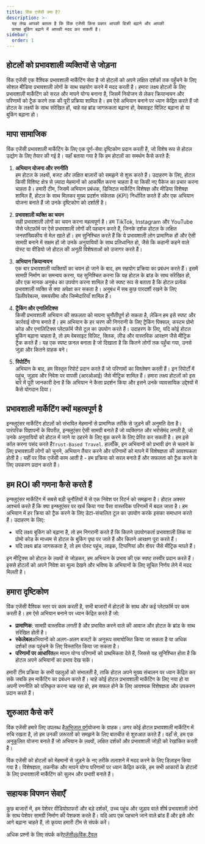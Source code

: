 ```yaml
---
title: विंक एजेंसी क्या है?
description: >-
  यह लेख आपको बताता है कि विंक एजेंसी किस प्रकार आपकी बिक्री बढ़ाने और आपकी
  प्रत्यक्ष बुकिंग बढ़ाने में आपकी मदद कर सकती है।
sidebar:
  order: 1
---
```


## होटलों को प्रभावशाली व्यक्तियों से जोड़ना

विंक एजेंसी एक वैश्विक प्रभावशाली मार्केटिंग सेवा है जो होटलों को अपने लक्षित दर्शकों तक पहुँचने के लिए सोशल मीडिया प्रभावशाली लोगों के साथ सहयोग करने में मदद करती है। हमारा लक्ष्य होटलों के लिए प्रभावशाली मार्केटिंग को सरल और मापने योग्य बनाना है, जिसमें नियोजन से लेकर क्रियान्वयन और परिणामों को ट्रैक करने तक की पूरी प्रक्रिया शामिल है। हम ऐसे अभियान बनाने पर ध्यान केंद्रित करते हैं जो होटल के लक्ष्यों के साथ संरेखित हों, चाहे वह ब्रांड जागरूकता बढ़ाना हो, वेबसाइट विज़िट बढ़ाना हो या बुकिंग बढ़ाना हो।

## मापा सामाजिक

विंक एजेंसी प्रभावशाली मार्केटिंग के लिए एक पूर्ण-सेवा दृष्टिकोण प्रदान करती है, जो विशेष रूप से होटल उद्योग के लिए तैयार की गई है। यहाँ बताया गया है कि हम होटलों का समर्थन कैसे करते हैं:

1. **अभियान योजना और रणनीति**\
   हम होटल के लक्ष्यों, बजट और लक्षित बाज़ारों को समझने से शुरू करते हैं। उदाहरण के लिए, होटल किसी विशिष्ट क्षेत्र से ज़्यादा मेहमानों को आकर्षित करना चाहता है या किसी नए पैकेज का प्रचार करना चाहता है। हमारी टीम, जिसमें अभियान प्रबंधक, डिजिटल मार्केटिंग विशेषज्ञ और मीडिया विशेषज्ञ शामिल हैं, होटल के साथ मिलकर मुख्य प्रदर्शन संकेतक (KPI) निर्धारित करते हैं और एक अभियान योजना बनाते हैं जो उनके दृष्टिकोण को दर्शाती है।

2. **प्रभावशाली व्यक्ति का चयन**\
   सही प्रभावशाली लोगों का चयन करना महत्वपूर्ण है। हम TikTok, Instagram और YouTube जैसे प्लेटफ़ॉर्म पर ऐसे प्रभावशाली लोगों की पहचान करते हैं, जिनके दर्शक होटल के लक्षित जनसांख्यिकीय से मेल खाते हों। हम सुनिश्चित करते हैं कि ये प्रभावशाली लोग प्रामाणिक हों और ऐसी सामग्री बनाने में सक्षम हों जो उनके अनुयायियों के साथ प्रतिध्वनित हो, जैसे कि कहानी कहने वाले पोस्ट या वीडियो जो होटल की अनूठी विशेषताओं को उजागर करते हैं।

3. **अभियान क्रियान्वयन**\
   एक बार प्रभावशाली व्यक्तियों का चयन हो जाने के बाद, हम सहयोग प्रक्रिया का प्रबंधन करते हैं। इसमें सामग्री निर्माण का समन्वय करना, यह सुनिश्चित करना कि यह होटल के ब्रांड के साथ संरेखित हो, और एक मानक अनुबंध का उपयोग करना शामिल है जो स्पष्ट रूप से बताता है कि होटल प्रत्येक प्रभावशाली व्यक्ति से क्या अपेक्षा कर सकता है। अनुबंध में सब कुछ पारदर्शी रखने के लिए डिलीवरेबल्स, समयसीमा और जिम्मेदारियाँ शामिल हैं।

4. **ट्रैकिंग और एनालिटिक्स**\
   किसी प्रभावशाली अभियान की सफलता को मापना चुनौतीपूर्ण हो सकता है, लेकिन हम इसे स्पष्ट और कार्रवाई योग्य बनाते हैं। हम अभियान के हर चरण की निगरानी के लिए ट्रैकिंग पिक्सल, कस्टम प्रोमो कोड और एनालिटिक्स प्लेटफ़ॉर्म जैसे टूल का उपयोग करते हैं। उदाहरण के लिए, यदि कोई होटल बुकिंग बढ़ाना चाहता है, तो हम वेबसाइट विज़िट, क्लिक, लीड और वास्तविक आरक्षण जैसे मीट्रिक ट्रैक करते हैं। यह एक स्पष्ट फ़नल बनाता है जो दिखाता है कि कितने लोगों तक पहुँचा गया, उनसे जुड़ा और कितने ग्राहक बने।

5. **रिपोर्टिंग**\
   अभियान के बाद, हम विस्तृत रिपोर्ट प्रदान करते हैं जो परिणामों का विश्लेषण करती हैं। इन रिपोर्टों में पहुंच, जुड़ाव और निवेश पर वापसी (आरओआई) जैसे मीट्रिक शामिल हैं। हमारा लक्ष्य होटलों को इस बारे में पूरी जानकारी देना है कि अभियान ने कैसा प्रदर्शन किया और इसने उनके व्यावसायिक उद्देश्यों में कैसे योगदान दिया।

## प्रभावशाली मार्केटिंग क्यों महत्वपूर्ण है

इन्फ्लुएंसर मार्केटिंग होटलों को संभावित मेहमानों से प्रामाणिक तरीके से जुड़ने की अनुमति देता है। पारंपरिक विज्ञापनों के विपरीत, इन्फ्लुएंसर ऐसी सामग्री बनाते हैं जो व्यक्तिगत और भरोसेमंद लगती है, जो उनके अनुयायियों को होटल में जाने या ठहरने के लिए बुक करने के लिए प्रेरित कर सकती है। हम इसे कॉल करना पसंद करते हैं`Trust-Based Travel`. हालाँकि, इन अभियानों को प्रभावी ढंग से चलाने के लिए प्रभावशाली लोगों को चुनने, अभियान तैयार करने और परिणामों को मापने में विशेषज्ञता की आवश्यकता होती है। यहीं पर विंक एजेंसी काम आती है - हम प्रक्रिया को सरल बनाते हैं और सफलता को ट्रैक करने के लिए उपकरण प्रदान करते हैं।

## हम ROI की गणना कैसे करते हैं

इन्फ्लुएंसर मार्केटिंग में सबसे बड़ी चुनौतियों में से एक निवेश पर रिटर्न को समझना है। होटल अक्सर आश्चर्य करते हैं कि क्या इन्फ्लुएंसर पर खर्च किया गया पैसा वास्तविक परिणामों में बदल जाता है। हम अभियान में हर क्रिया को ट्रैक करने के लिए डेटा-संचालित टूल का उपयोग करके इसका समाधान करते हैं। उदाहरण के लिए:

* यदि लक्ष्य बुकिंग को बढ़ाना है, तो हम निगरानी करते हैं कि कितने उपयोगकर्ता प्रभावशाली लिंक या प्रोमो कोड के माध्यम से होटल के बुकिंग पृष्ठ पर जाते हैं और कितने आरक्षण पूरा करते हैं।
* यदि लक्ष्य ब्रांड जागरूकता है, तो हम पोस्ट पहुंच, लाइक, टिप्पणियां और शेयर जैसे मीट्रिक मापते हैं।

इन मीट्रिक्स को होटल के लक्ष्यों से जोड़कर, हम अभियान के प्रभाव की एक स्पष्ट तस्वीर प्रदान करते हैं। इससे होटलों को अपने निवेश का मूल्य देखने और भविष्य के अभियानों के लिए सूचित निर्णय लेने में मदद मिलती है।

## हमारा दृष्टिकोण

विंक एजेंसी वैश्विक स्तर पर काम करती है, सभी बाजारों में होटलों के साथ और कई प्लेटफ़ॉर्म पर काम करती है। हम ऐसे अभियान बनाने पर ध्यान केंद्रित करते हैं जो:

* **प्रामाणिक**: सामग्री वास्तविक लगती है और प्रभावित करने वाले की आवाज और होटल के ब्रांड के साथ संरेखित होती है।
* **स्केलेबल**अभियानों को अलग-अलग बजटों के अनुरूप समायोजित किया जा सकता है या अधिक दर्शकों तक पहुंचने के लिए विस्तारित किया जा सकता है।
* **परिणामों पर आधारित**हम मापन योग्य परिणामों को प्राथमिकता देते हैं, जिससे यह सुनिश्चित होता है कि होटल अपने अभियानों का प्रभाव देख सकें।

हमारी टीम प्रक्रिया के सभी पहलुओं को संभालती है, ताकि होटल अपने मुख्य संचालन पर ध्यान केंद्रित कर सकें जबकि हम मार्केटिंग का प्रबंधन करते हैं। चाहे कोई होटल प्रभावशाली मार्केटिंग के लिए नया हो या अपनी रणनीति को परिष्कृत करना चाह रहा हो, हम सफल होने के लिए आवश्यक विशेषज्ञता और उपकरण प्रदान करते हैं।

## शुरुआत कैसे करें

विंक एजेंसी हमारे लिए उपलब्ध है[अभिजात वर्ग](/managed-social/what-is-managed-social/#subscription-tiers)योजना के ग्राहक।
अगर कोई होटल प्रभावशाली मार्केटिंग में रुचि रखता है, तो हम उनकी ज़रूरतों को समझने के लिए बातचीत से शुरुआत करते हैं।
वहाँ से, हम एक अनुकूलित योजना बनाते हैं जो अभियान के लक्ष्यों, लक्षित दर्शकों और प्रभावशाली जोड़ी को रेखांकित करती है।

विंक एजेंसी को होटलों को मेहमानों से जुड़ने के नए तरीके तलाशने में मदद करने के लिए डिज़ाइन किया गया है। विशेषज्ञता, तकनीक और मापने योग्य परिणामों पर ध्यान केंद्रित करके, हम सभी आकारों के होटलों के लिए प्रभावशाली मार्केटिंग को सुलभ और प्रभावी बनाते हैं।

## सहायक विपणन सेवाएँ

कुछ बाजारों में, हम पेशेवर वीडियोग्राफरों और बड़े दर्शकों, उच्च पहुंच और जुड़ाव वाले शीर्ष प्रभावशाली लोगों के साथ पेशेवर सामग्री निर्माण की पेशकश करते हैं। यदि आप एक पहचाने जाने वाले ब्रांड हैं और इसे और आगे बढ़ाना चाहते हैं, तो कृपया हमारी टीम से संपर्क करें।

अधिक प्रश्नों के लिए संपर्क करें[एजेंसी@विंक.ट्रैवल](mailto://agency@wink.travel)

